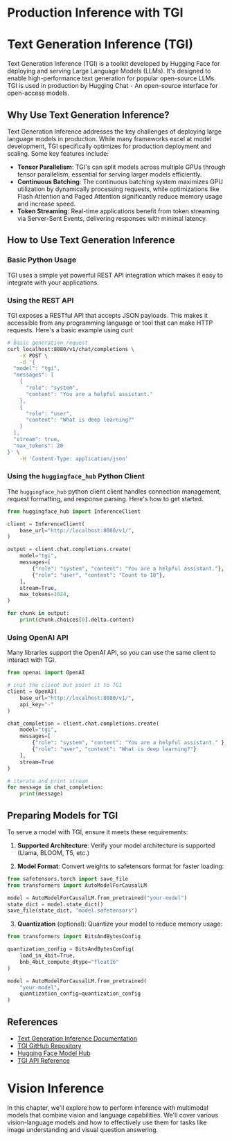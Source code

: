 # Production Inference with TGI 

# Text Generation Inference (TGI)

Text Generation Inference (TGI) is a toolkit developed by Hugging Face for deploying and serving Large Language Models (LLMs). It's designed to enable high-performance text generation for popular open-source LLMs. TGI is used in production by Hugging Chat - An open-source interface for open-access models.

## Why Use Text Generation Inference?

Text Generation Inference addresses the key challenges of deploying large language models in production. While many frameworks excel at model development, TGI specifically optimizes for production deployment and scaling. Some key features include:

- **Tensor Parallelism**: TGI's can split models across multiple GPUs through tensor parallelism, essential for serving larger models efficiently.
- **Continuous Batching**: The continuous batching system maximizes GPU utilization by dynamically processing requests, while optimizations like Flash Attention and Paged Attention significantly reduce memory usage and increase speed.
- **Token Streaming**: Real-time applications benefit from token streaming via Server-Sent Events, delivering responses with minimal latency.

## How to Use Text Generation Inference

### Basic Python Usage

TGI uses a simple yet powerful REST API integration which makes it easy to integrate with your applications. 

### Using the REST API

TGI exposes a RESTful API that accepts JSON payloads. This makes it accessible from any programming language or tool that can make HTTP requests. Here's a basic example using curl:

```bash
# Basic generation request
curl localhost:8080/v1/chat/completions \
    -X POST \
    -d '{
  "model": "tgi",
  "messages": [
    {
      "role": "system",
      "content": "You are a helpful assistant."
    },
    {
      "role": "user",
      "content": "What is deep learning?"
    }
  ],
  "stream": true,
  "max_tokens": 20
}' \
    -H 'Content-Type: application/json'
```

### Using the `huggingface_hub` Python Client

The `huggingface_hub` python client client handles connection management, request formatting, and response parsing. Here's how to get started.

```python
from huggingface_hub import InferenceClient

client = InferenceClient(
    base_url="http://localhost:8080/v1/",
)

output = client.chat.completions.create(
    model="tgi",
    messages=[
        {"role": "system", "content": "You are a helpful assistant."},
        {"role": "user", "content": "Count to 10"},
    ],
    stream=True,
    max_tokens=1024,
)

for chunk in output:
    print(chunk.choices[0].delta.content)
```


### Using OpenAI API

Many libraries support the OpenAI API, so you can use the same client to interact with TGI.

```python
from openai import OpenAI

# init the client but point it to TGI
client = OpenAI(
    base_url="http://localhost:8080/v1/",
    api_key="-"
)

chat_completion = client.chat.completions.create(
    model="tgi",
    messages=[
        {"role": "system", "content": "You are a helpful assistant." },
        {"role": "user", "content": "What is deep learning?"}
    ],
    stream=True
)

# iterate and print stream
for message in chat_completion:
    print(message)
```

## Preparing Models for TGI

To serve a model with TGI, ensure it meets these requirements:

1. **Supported Architecture**: Verify your model architecture is supported (Llama, BLOOM, T5, etc.)

2. **Model Format**: Convert weights to safetensors format for faster loading:

```python
from safetensors.torch import save_file
from transformers import AutoModelForCausalLM

model = AutoModelForCausalLM.from_pretrained("your-model")
state_dict = model.state_dict()
save_file(state_dict, "model.safetensors")
```

3. **Quantization** (optional): Quantize your model to reduce memory usage:

```python
from transformers import BitsAndBytesConfig

quantization_config = BitsAndBytesConfig(
    load_in_4bit=True,
    bnb_4bit_compute_dtype="float16"
)

model = AutoModelForCausalLM.from_pretrained(
    "your-model",
    quantization_config=quantization_config
)
```

## References

- [Text Generation Inference Documentation](https://huggingface.co/docs/text-generation-inference)
- [TGI GitHub Repository](https://github.com/huggingface/text-generation-inference)
- [Hugging Face Model Hub](https://huggingface.co/models)
- [TGI API Reference](https://huggingface.co/docs/text-generation-inference/api_reference)

# Vision Inference

In this chapter, we'll explore how to perform inference with multimodal models that combine vision and language capabilities. We'll cover various vision-language models and how to effectively use them for tasks like image understanding and visual question answering.